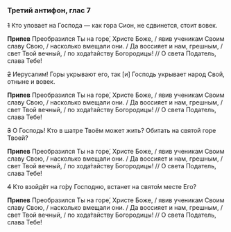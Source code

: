 ### Третий антифон, глас 7

~~1~~ Кто уповает на Господа — как гора Сион, не сдвинется, стоит вовек.

**Припев** Преобразился Ты на горе́, Христе Боже, / явив ученикам Своим славу Свою, / насколько вмещали они. / Да воссияет и нам, грешным, / свет Твой вечный, / по хода́тайству Богородицы! // О света Податель, слава Тебе!

~~2~~ Иерусалим! Горы укрывают его, так <R>[</R>и<R>]</R> Господь укрывает народ Свой, отныне и вовек.

**Припев** Преобразился Ты на горе́, Христе Боже, / явив ученикам Своим славу Свою, / насколько вмещали они. / Да воссияет и нам, грешным, / свет Твой вечный, / по хода́тайству Богородицы! // О света Податель, слава Тебе!

~~3~~ О Господь! Кто в шатре Твоём может жить? Обитать на святой горе Твоей?

**Припев** Преобразился Ты на горе́, Христе Боже, / явив ученикам Своим славу Свою, / насколько вмещали они. / Да воссияет и нам, грешным, / свет Твой вечный, / по хода́тайству Богородицы! // О света Податель, слава Тебе!

~~4~~ Кто взойдёт на го́ру Господню, встанет на свято́м месте Его?

**Припев** Преобразился Ты на горе́, Христе Боже, / явив ученикам Своим славу Свою, / насколько вмещали они. / Да воссияет и нам, грешным, / свет Твой вечный, / по хода́тайству Богородицы! // О света Податель, слава Тебе!
